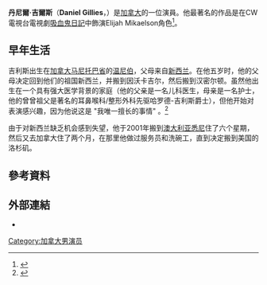 {{Infobox person
| name         = Daniel Gillies
| image        = Daniel Gillies at PaleyFest 2014.jpg
| caption      = 
| birth_name   = Daniel Joshua Gillies
| birth_date   = {{Birth date and age|1976|03|14|df=yes}}
| birth_place  = [[加拿大|加拿大]][[曼尼托巴省|曼尼托巴省]][[溫尼伯|溫尼伯]]
| death_date   = 
| death_place  = 
| nationality  = [[紐西蘭|紐西蘭]] [[加拿大|加拿大]]
| occupation   = 演員，編劇，导演，製作人
| years_active = 1997–現在
| spouse       = [[Rachael_Leigh_Cook|Rachael Leigh Cook]] m.2004-2019
| children     = 2
| website      = 
}}
'''丹尼爾·吉爾斯'''（'''Daniel Gillies'''，{{bd|1976年|3月14日}}）是[[加拿大|加拿大]]的一位演員。他最著名的作品是在CW電視台電視劇[[吸血鬼日記|吸血鬼日記]]中飾演Elijah Mikaelson角色<ref name="none">{{cite web |last=Gallagher |first=Michael Aaron |url=http://stayfamous.net/daniel-gillies-releases-broken-kingdomkingdom-come-films/ |title=Daniel Gillies Releases Broken Kingdom/Kingdom Come Films |publisher=StayFamous.net |date=2012-09-11 |accessdate=2012-11-21 |archive-date=2019-02-17 |archive-url=https://web.archive.org/web/20190217012026/http://stayfamous.net/daniel-gillies-releases-broken-kingdomkingdom-come-films |dead-url=no }}</ref>。

== 早年生活 ==
吉利斯出生在[[加拿大|加拿大]][[曼尼托巴省|马尼托巴省]]的[[温尼伯|温尼伯]]，父母来自[[新西兰|新西兰]]。在他五岁时，他的父母决定回到他们的祖国新西兰，并搬到因沃卡吉尔，然后搬到汉密尔顿。虽然他出生在一个具有强大医学背景的家庭（他的父亲是一名儿科医生，母亲是一名护士，他的曾曾祖父是著名的耳鼻喉科/整形外科先驱哈罗德-吉利斯爵士），但他开始对表演感兴趣，因为他说这是 "我唯一擅长的事情" 。<ref>{{Cite web|title=Daniel Gillies Releases Broken Kingdom & Kingdom Come Films (Exclusive Interview) – StayFamous.Net – Official Site|url=http://stayfamous.net/daniel-gillies-releases-broken-kingdomkingdom-come-films/|access-date=2021-12-27|last=Staff|first=Editorial|language=en-US|archive-date=2012-10-08|archive-url=https://web.archive.org/web/20121008023234/http://stayfamous.net/daniel-gillies-releases-broken-kingdomkingdom-come-films/}}</ref>

由于对新西兰缺乏机会感到失望，他于2001年搬到[[澳大利亚|澳大利亚]][[悉尼|悉尼]]住了六个星期，然后又去加拿大住了两个月，在那里他做过服务员和洗碗工，直到决定搬到美国的洛杉矶。

==參考資料==
{{Reflist}}
==外部連結==
{{commons category|Daniel Gillies}}
*{{IMDb name|0319171}}
[[Category:加拿大男演员|Category:加拿大男演员]]